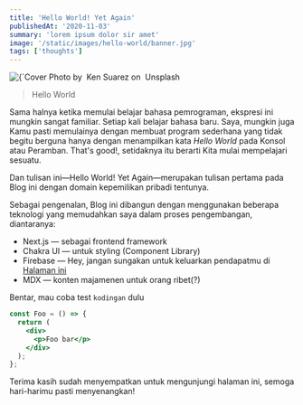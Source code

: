 ```yaml
---
title: 'Hello World! Yet Again'
publishedAt: '2020-11-03'
summary: 'lorem ipsum dolor sir amet'
image: '/static/images/hello-world/banner.jpg'
tags: ['thoughts']
---
```


<div>
  <Image
    alt={`Cover Image - Hello World`}
    src={`/static/images/hello-world/banner.jpg`}
    width={1920 / 2}
    height={1280 / 2}
    priority
  />
  <Caption>
    Photo by&nbsp;
    <CustomLink href="https://unsplash.com/@kensuarez">Ken Suarez</CustomLink> on&nbsp;
    <CustomLink href="https://unsplash.com/photos/4IxPVkFGJGI">Unsplash</CustomLink>
  </Caption>
</div>

> Hello World

Sama halnya ketika memulai belajar bahasa pemrograman, ekspresi ini mungkin sangat familiar. Setiap kali belajar bahasa baru. Saya, mungkin juga Kamu pasti memulainya dengan membuat program sederhana yang tidak begitu berguna hanya dengan menampilkan kata _Hello World_ pada Konsol atau Peramban. That's good!, setidaknya itu berarti Kita mulai mempelajari sesuatu.

Dan tulisan ini—Hello World! Yet Again—merupakan tulisan pertama pada Blog ini dengan domain kepemilikan pribadi tentunya.

Sebagai pengenalan, Blog ini dibangun dengan menggunakan beberapa teknologi yang memudahkan saya dalam proses pengembangan, diantaranya:

- Next.js — sebagai frontend framework
- Chakra UI — untuk styling (Component Library)
- Firebase — Hey, jangan sungakan untuk keluarkan pendapatmu di [Halaman ini](/advices)
- MDX — konten majamenen untuk orang ribet(?)

Bentar, mau coba test `kodingan` dulu

```jsx:pages/foo.jsx
const Foo = () => {
  return (
    <div>
      <p>Foo bar</p>
    </div>
  );
};
```

Terima kasih sudah menyempatkan untuk mengunjungi halaman ini, semoga hari-harimu pasti menyenangkan!
